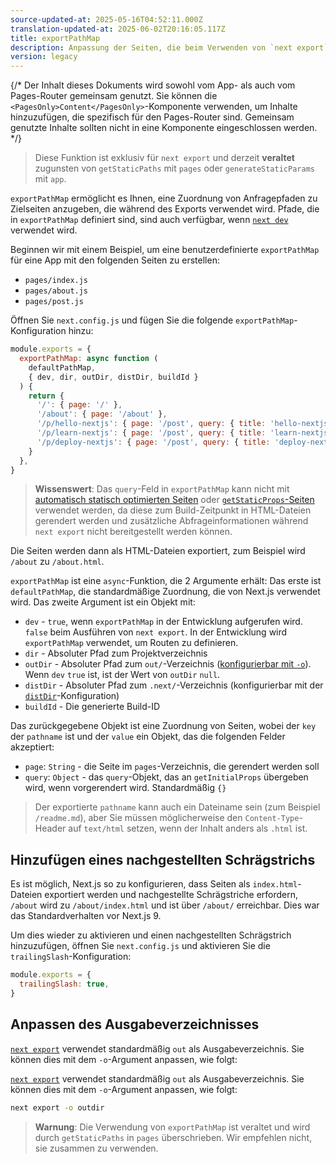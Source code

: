 ```yaml
---
source-updated-at: 2025-05-16T04:52:11.000Z
translation-updated-at: 2025-06-02T20:16:05.117Z
title: exportPathMap
description: Anpassung der Seiten, die beim Verwenden von `next export` als HTML-Dateien exportiert werden.
version: legacy
---
```


{/* Der Inhalt dieses Dokuments wird sowohl vom App- als auch vom Pages-Router gemeinsam genutzt. Sie können die `<PagesOnly>Content</PagesOnly>`-Komponente verwenden, um Inhalte hinzuzufügen, die spezifisch für den Pages-Router sind. Gemeinsam genutzte Inhalte sollten nicht in eine Komponente eingeschlossen werden. */}

> Diese Funktion ist exklusiv für `next export` und derzeit **veraltet** zugunsten von `getStaticPaths` mit `pages` oder `generateStaticParams` mit `app`.

`exportPathMap` ermöglicht es Ihnen, eine Zuordnung von Anfragepfaden zu Zielseiten anzugeben, die während des Exports verwendet wird. Pfade, die in `exportPathMap` definiert sind, sind auch verfügbar, wenn [`next dev`](/docs/app/api-reference/cli/next#next-dev-options) verwendet wird.

Beginnen wir mit einem Beispiel, um eine benutzerdefinierte `exportPathMap` für eine App mit den folgenden Seiten zu erstellen:

- `pages/index.js`
- `pages/about.js`
- `pages/post.js`

Öffnen Sie `next.config.js` und fügen Sie die folgende `exportPathMap`-Konfiguration hinzu:

```js filename="next.config.js"
module.exports = {
  exportPathMap: async function (
    defaultPathMap,
    { dev, dir, outDir, distDir, buildId }
  ) {
    return {
      '/': { page: '/' },
      '/about': { page: '/about' },
      '/p/hello-nextjs': { page: '/post', query: { title: 'hello-nextjs' } },
      '/p/learn-nextjs': { page: '/post', query: { title: 'learn-nextjs' } },
      '/p/deploy-nextjs': { page: '/post', query: { title: 'deploy-nextjs' } },
    }
  },
}
```

> **Wissenswert**: Das `query`-Feld in `exportPathMap` kann nicht mit [automatisch statisch optimierten Seiten](/docs/pages/building-your-application/rendering/automatic-static-optimization) oder [`getStaticProps`-Seiten](/docs/pages/building-your-application/data-fetching/get-static-props) verwendet werden, da diese zum Build-Zeitpunkt in HTML-Dateien gerendert werden und zusätzliche Abfrageinformationen während `next export` nicht bereitgestellt werden können.

Die Seiten werden dann als HTML-Dateien exportiert, zum Beispiel wird `/about` zu `/about.html`.

`exportPathMap` ist eine `async`-Funktion, die 2 Argumente erhält: Das erste ist `defaultPathMap`, die standardmäßige Zuordnung, die von Next.js verwendet wird. Das zweite Argument ist ein Objekt mit:

- `dev` - `true`, wenn `exportPathMap` in der Entwicklung aufgerufen wird. `false` beim Ausführen von `next export`. In der Entwicklung wird `exportPathMap` verwendet, um Routen zu definieren.
- `dir` - Absoluter Pfad zum Projektverzeichnis
- `outDir` - Absoluter Pfad zum `out/`-Verzeichnis ([konfigurierbar mit `-o`](#anpassen-des-ausgabeverzeichnisses)). Wenn `dev` `true` ist, ist der Wert von `outDir` `null`.
- `distDir` - Absoluter Pfad zum `.next/`-Verzeichnis (konfigurierbar mit der [`distDir`](/docs/pages/api-reference/config/next-config-js/distDir)-Konfiguration)
- `buildId` - Die generierte Build-ID

Das zurückgegebene Objekt ist eine Zuordnung von Seiten, wobei der `key` der `pathname` ist und der `value` ein Objekt, das die folgenden Felder akzeptiert:

- `page`: `String` - die Seite im `pages`-Verzeichnis, die gerendert werden soll
- `query`: `Object` - das `query`-Objekt, das an `getInitialProps` übergeben wird, wenn vorgerendert wird. Standardmäßig `{}`

> Der exportierte `pathname` kann auch ein Dateiname sein (zum Beispiel `/readme.md`), aber Sie müssen möglicherweise den `Content-Type`-Header auf `text/html` setzen, wenn der Inhalt anders als `.html` ist.

## Hinzufügen eines nachgestellten Schrägstrichs

Es ist möglich, Next.js so zu konfigurieren, dass Seiten als `index.html`-Dateien exportiert werden und nachgestellte Schrägstriche erfordern, `/about` wird zu `/about/index.html` und ist über `/about/` erreichbar. Dies war das Standardverhalten vor Next.js 9.

Um dies wieder zu aktivieren und einen nachgestellten Schrägstrich hinzuzufügen, öffnen Sie `next.config.js` und aktivieren Sie die `trailingSlash`-Konfiguration:

```js filename="next.config.js"
module.exports = {
  trailingSlash: true,
}
```

## Anpassen des Ausgabeverzeichnisses

<AppOnly>

[`next export`](/docs/app/guides/static-exports) verwendet standardmäßig `out` als Ausgabeverzeichnis. Sie können dies mit dem `-o`-Argument anpassen, wie folgt:

</AppOnly>

<PagesOnly>

[`next export`](/docs/pages/guides/static-exports) verwendet standardmäßig `out` als Ausgabeverzeichnis. Sie können dies mit dem `-o`-Argument anpassen, wie folgt:

</PagesOnly>

```bash filename="Terminal"
next export -o outdir
```

> **Warnung**: Die Verwendung von `exportPathMap` ist veraltet und wird durch `getStaticPaths` in `pages` überschrieben. Wir empfehlen nicht, sie zusammen zu verwenden.